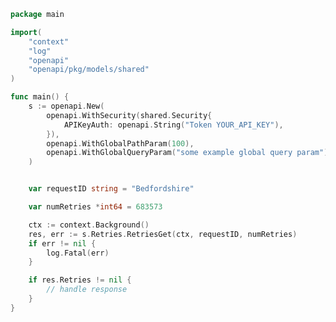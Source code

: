 ```go showLineNumbers copy filename="Retries Get usage example"
package main

import(
	"context"
	"log"
	"openapi"
	"openapi/pkg/models/shared"
)

func main() {
    s := openapi.New(
        openapi.WithSecurity(shared.Security{
            APIKeyAuth: openapi.String("Token YOUR_API_KEY"),
        }),
        openapi.WithGlobalPathParam(100),
        openapi.WithGlobalQueryParam("some example global query param"),
    )


    var requestID string = "Bedfordshire"

    var numRetries *int64 = 683573

    ctx := context.Background()
    res, err := s.Retries.RetriesGet(ctx, requestID, numRetries)
    if err != nil {
        log.Fatal(err)
    }

    if res.Retries != nil {
        // handle response
    }
}
```
